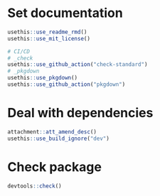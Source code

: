 # Set documentation

```r
usethis::use_readme_rmd()
usethis::use_mit_license()

# CI/CD
# _check
usethis::use_github_action("check-standard")
# _pkgdown
usethis::use_pkgdown()
usethis::use_github_action("pkgdown")
```

# Deal with dependencies

```r
attachment::att_amend_desc()
usethis::use_build_ignore("dev")
```


# Check package

```r
devtools::check()
```


